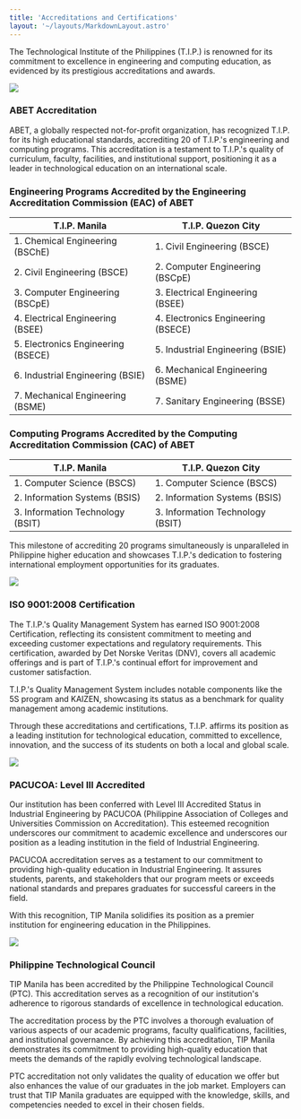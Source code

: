 ```yaml
---
title: 'Accreditations and Certifications'
layout: '~/layouts/MarkdownLayout.astro'
---
```



The Technological Institute of the Philippines (T.I.P.) is renowned for its commitment to excellence in engineering and computing education, as evidenced by its prestigious accreditations and awards.

<img class="mx-auto" src="https://firebasestorage.googleapis.com/v0/b/tip-ie-dev.appspot.com/o/Accreditations%2FABET.jpg?alt=media&token=bb76464f-6229-4e91-81e7-4e6ac87715ac" />

<h3 class="text-center text-secondary">ABET Accreditation</h3>

ABET, a globally respected not-for-profit organization, has recognized T.I.P. for its high educational standards, accrediting 20 of T.I.P.'s engineering and computing programs. This accreditation is a testament to T.I.P.'s quality of curriculum, faculty, facilities, and institutional support, positioning it as a leader in technological education on an international scale.

### Engineering Programs Accredited by the Engineering Accreditation Commission (EAC) of ABET

| T.I.P. Manila                              | T.I.P. Quezon City                        |
| ------------------------------------------ | ---------------------------------------- |
| 1. Chemical Engineering (BSChE)            | 1. Civil Engineering (BSCE)              |
| 2. Civil Engineering (BSCE)                | 2. Computer Engineering (BSCpE)          |
| 3. Computer Engineering (BSCpE)            | 3. Electrical Engineering (BSEE)         |
| 4. Electrical Engineering (BSEE)           | 4. Electronics Engineering (BSECE)       |
| 5. Electronics Engineering (BSECE)         | 5. Industrial Engineering (BSIE)         |
| 6. Industrial Engineering (BSIE)           | 6. Mechanical Engineering (BSME)         |
| 7. Mechanical Engineering (BSME)           | 7. Sanitary Engineering (BSSE)           |


### Computing Programs Accredited by the Computing Accreditation Commission (CAC) of ABET

| T.I.P. Manila                      | T.I.P. Quezon City              |
| ---------------------------------- | ------------------------------- |
| 1. Computer Science (BSCS)         | 1. Computer Science (BSCS)       |
| 2. Information Systems (BSIS)      | 2. Information Systems (BSIS)    |
| 3. Information Technology (BSIT)   | 3. Information Technology (BSIT) |


This milestone of accrediting 20 programs simultaneously is unparalleled in Philippine higher education and showcases T.I.P.'s dedication to fostering international employment opportunities for its graduates.

<img class="mx-auto" src="https://firebasestorage.googleapis.com/v0/b/tip-ie-dev.appspot.com/o/Accreditations%2FISO%20(2)%20(1).png?alt=media&token=04511803-f9b6-4672-aaff-8e2e0ae422f0" />

<h3 class="text-center text-secondary">ISO 9001:2008 Certification</h3>

The T.I.P.'s Quality Management System has earned ISO 9001:2008 Certification, reflecting its consistent commitment to meeting and exceeding customer expectations and regulatory requirements. This certification, awarded by Det Norske Veritas (DNV), covers all academic offerings and is part of T.I.P.'s continual effort for improvement and customer satisfaction.

T.I.P.'s Quality Management System includes notable components like the 5S program and KAIZEN, showcasing its status as a benchmark for quality management among academic institutions.

Through these accreditations and certifications, T.I.P. affirms its position as a leading institution for technological education, committed to excellence, innovation, and the success of its students on both a local and global scale.

<img class="mx-auto p-6" src="https://firebasestorage.googleapis.com/v0/b/tip-ie-dev.appspot.com/o/Accreditations%2FPacucuoa.png?alt=media&token=9092534d-f32d-459b-9026-90e2df04f460" />

<h3 class="text-center text-secondary">PACUCOA: Level III Accredited</h3>

Our institution has been conferred with Level III Accredited Status in Industrial Engineering by PACUCOA (Philippine Association of Colleges and Universities Commission on Accreditation). This esteemed recognition underscores our commitment to academic excellence and underscores our position as a leading institution in the field of Industrial Engineering. 

PACUCOA accreditation serves as a testament to our commitment to providing high-quality education in Industrial Engineering. It assures students, parents, and stakeholders that our program meets or exceeds national standards and prepares graduates for successful careers in the field.

With this recognition, TIP Manila solidifies its position as a premier institution for engineering education in the Philippines. 

<img class="mx-auto" src="https://firebasestorage.googleapis.com/v0/b/tip-ie-dev.appspot.com/o/Accreditations%2FPTC%20(2)%20(1).png?alt=media&token=d498b342-0952-4bd2-b2cd-9e0232e23f45" />

<h3 class="text-center text-secondary">Philippine Technological Council</h3>

TIP Manila has been accredited by the Philippine Technological Council (PTC). This accreditation serves as a recognition of our institution's adherence to rigorous standards of excellence in technological education.

The accreditation process by the PTC involves a thorough evaluation of various aspects of our academic programs, faculty qualifications, facilities, and institutional governance. By achieving this accreditation, TIP Manila demonstrates its commitment to providing high-quality education that meets the demands of the rapidly evolving technological landscape.

PTC accreditation not only validates the quality of education we offer but also enhances the value of our graduates in the job market. Employers can trust that TIP Manila graduates are equipped with the knowledge, skills, and competencies needed to excel in their chosen fields.
